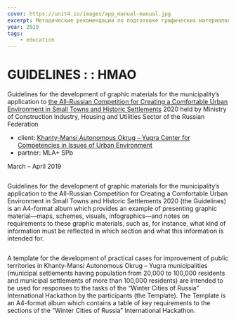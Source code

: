 ```yaml
---
cover: https://unit4.io/images/app_manual-manual.jpg
excerpt: Методические рекомендации по подготовке графических материалов конкурсной заявки
year: 2019
tags:
    - education
---
```


# GUIDELINES : : HMAO

Guidelines for the development of graphic materials for the municipality’s application to [the All-Russian Competition for Creating a Comfortable Urban Environment in Small Towns and Historic Settlements](https://konkurs.gorodsreda.ru) 2020 held by Ministry of Construction Industry, Housing and Utilities Sector of the Russian Federation

- client: [Khanty-Mansi Autonomous Okrug – Yugra Center for Competencies in Issues of Urban Environment](https://gorsreda86.ugraces.ru)
- partner: MLA+ SPb

March – April 2019

<Image src="/images/app_manual-manual.jpg" alt="" />

Guidelines for the development of graphic materials for the municipality’s application to the All-Russian Competition for Creating a Comfortable Urban Environment in Small Towns and Historic Settlements 2020 (the Guidelines) is an A4-format album which provides an example of presenting graphic material—maps, schemes, visuals, infographics—and notes on requirements to these graphic materials, such as, for instance, what kind of information must be reflected in which section and what this information is intended for.

<Image src="/images/app_manual-04.jpg" alt="" />

A template for the development of practical cases for improvement of public territories in Khanty-Mansi Autonomous Okrug – Yugra municipalities (municipal settlements having population from 20,000 to 100,000 residents and municipal settlements of more than 100,000 residents) are intended to be used for responses to the tasks of the “Winter Cities of Russia” International Hackathon by the participants (the Template). The Template is an A4-format album which contains a table of key requirements to the sections of the “Winter Cities of Russia” International Hackathon.

